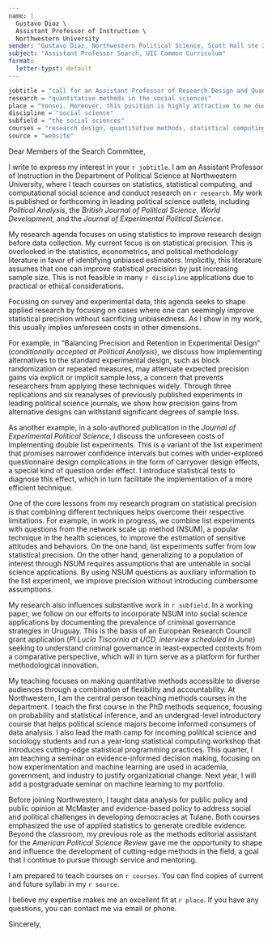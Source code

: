 ```yaml
---
name: |
  Gustavo Diaz \
  Assistant Professor of Instruction \
  Northwestern University
sender: "Gustavo Diaz, Northwestern Political Science, Scott Hall ste 224, 601 University Place, Evanston IL 60208"
subject: "Assistant Professor Search, UIC Common Curriculum"
format:
  letter-typst: default
---
```


```r
jobtitle = "call for an Assistant Professor of Research Design and Quantitative Methods"
research = "quantitative methods in the social sciences"
place = "Yonsei. Moreover, this position is highly attractive to me due to family circumstances"
discipline = "social science"
subfield = "the social sciences"
courses = "research design, quantitative methods, statistical computing, machine learning, causal inference, and survey methods"
source = "website"
```


```{=typst}
#set text(
  size: 11pt
)
```



Dear Members of the Search Committee, 

I write to express my interest in your `r jobtitle`. I am an Assistant Professor of Instruction in the Department of Political Science at Northwestern University, where I teach courses on statistics, statistical computing, and computational social science and conduct research on `r research`. My work is published or forthcoming in leading political science outlets, including *Political Analysis*, the *British Journal of Political Science*, *World Development*, and the *Journal of Experimental Political Science*.

<!-- RESEARCH -->
<!-- Remember to update the status of stuff sent for review -->
<!-- Survey experiments and block rand -->
My research agenda focuses on using statistics to improve research design before data collection. My current focus is on statistical precision. This is overlooked in the statistics, econometrics, and political methodology literature in favor of identifying unbiased estimators. Implicitly, this literature assumes that one can improve statistical precision by just increasing sample size. This is not feasible in many `r discipline` applications due to practical or ethical considerations.

Focusing on survey and experimental data, this agenda seeks to shape applied research by focusing on cases where one can seemingly improve statistical precision without sacrificing unbiasedness. As I show in my work, this usually implies unforeseen costs in other dimensions.

For example, in "Balancing Precision and Retention in Experimental Design" (*conditionally accepted at Political Analysis*), we discuss how implementing alternatives to the standard experimental design, such as block randomization or repeated measures, may attenuate expected precision gains via explicit or implicit sample loss, a concern that prevents researchers from applying these techniques widely. Through three replications and six reanalyses of previously published experiments in leading political science journals, we show how precision gains from alternative designs can withstand significant degrees of sample loss.

<!-- Throwaway sentence in the end to mention California, delete if not relevant -->
As another example, in a solo-authored publication in the *Journal of Experimental Political Science*, I discuss the unforeseen costs of implementing double list experiments. This is a variant of the list experiment that promises narrower confidence intervals but comes with under-explored questionnaire design complications in the form of carryover design effects, a special kind of question order effect. I introduce statistical tests to diagnose this effect, which in turn facilitate the implementation of a more efficient technique.

<!-- Flag more clearly these are future directions? -->
One of the core lessons from my research program on statistical precision is that combining different techniques helps overcome their respective limitations. For example, in work in progress, we combine list experiments with questions from the network scale up method (NSUM), a popular technique in the health sciences, to improve the estimation of sensitive attitudes and behaviors. On the one hand, list experiments suffer from low statistical precision. On the other hand, generalizing to a population of interest through NSUM requires assumptions that are untenable in social science applications. By using NSUM questions as auxiliary information to the list experiment, we improve precision without introducing cumbersome assumptions.

<!-- Applied work -->
My research also influences substantive work in `r subfield`. In a working paper, we follow on our efforts to incorporate NSUM into social science applications by documenting the prevalence of criminal governance strategies in Uruguay. This is the basis of an European Research Council grant application (*PI Lucia Tiscornia at UCD, interview scheduled in June*) seeking to understand criminal governance in least-expected contexts from a comparative perspective, which will in turn serve as a platform for further methodological innovation.

<!-- Less relevant for stats jobs, still on research statement -->
<!-- As another example, in a manuscript forthcoming at the *British Journal of Political Science*, we use an information experiment in Argentina to study gendered differential reactions to policy implementation. Previous work suggests that women face higher scrutiny for their performance in office. However, in the context of the implementation of a food distribution program, we find that voters are only responsive to performance information among men officeholders and tend to ignore performance information when told that an officeholder is a woman. We attribute this result to voters' perception of men politicians as the default category, and the tendency to believe that women politicians' good performance stems from factors beyond the incumbent's control. This finding calls attention to an unforeseen informational imbalance on survey experimental work in the subject, which future studies should take into account. -->

<!-- TEACHING -->
<!-- Remember to tweak based on whether the job is cp friendly -->
My teaching focuses on making quantitative methods accessible to diverse audiences through a combination of flexibility and accountability. At Northwestern, I am the central person teaching methods courses in the department. I teach the first course in the PhD methods sequence, focusing on probability and statistical inference, and an undergrad-level introductory course that helps political science majors become informed consumers of data analysis. I also lead the math camp for incoming political science and sociology students and run a year-long statistical computing workshop that introduces cutting-edge statistical programming practices. This quarter, I am teaching a seminar on evidence-informed decision making, focusing on how experimentation and machine learning are used in academia, government, and industry to justify organizational change. Next year, I will add a postgraduate seminar on machine learning to my portfolio.

Before joining Northwestern, I taught data analysis for public policy and public opinion at McMaster and evidence-based policy to address social and political challenges in developing democracies at Tulane. Both courses emphasized the use of applied statistics to generate credible evidence. Beyond the classroom, my previous role as the methods editorial assistant for the *American Political Science Review* gave me the opportunity to shape and influence the development of cutting-edge methods in the field, a goal that I continue to pursue through service and mentoring.

<!-- Take this out to fit pages -->
<!-- These experiences have prepared me to teach to a diverse student body, to adapt to both online and in-person platforms, and to teach both the theory and application of quantitative methods. -->

<!-- Teaching plans -->
<!-- Remember to switch from teaching portfolio/website accordingly -->
<!-- Also tweak depending on job -->
I am prepared to teach courses on `r courses`. You can find copies of current and future syllabi in my `r source`.



<!-- CLOSING -->
I believe my expertise makes me an excellent fit at `r place`. If you have any questions, you can contact me via email or phone.


Sincerely,



